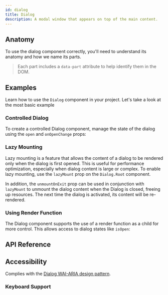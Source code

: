 ```yaml
---
id: dialog
title: Dialog
description: A modal window that appears on top of the main content.
---
```


<ComponentPreview id="Dialog" />

## Anatomy

To use the dialog component correctly, you'll need to understand its anatomy and how we name its
parts.

> Each part includes a `data-part` attribute to help identify them in the DOM.

<Anatomy id="dialog" />

## Examples

Learn how to use the `Dialog` component in your project. Let's take a look at the most basic example

<Example id="basic" />

### Controlled Dialog

To create a controlled Dialog component, manage the state of the dialog using the `open` and
`onOpenChange` props:

<Example id="controlled" />

### Lazy Mounting

Lazy mounting is a feature that allows the content of a dialog to be rendered only when the dialog
is first opened. This is useful for performance optimization, especially when dialog content is
large or complex. To enable lazy mounting, use the `lazyMount` prop on the `Dialog.Root` component.

In addition, the `unmountOnExit` prop can be used in conjunction with `lazyMount` to unmount the
dialog content when the Dialog is closed, freeing up resources. The next time the dialog is
activated, its content will be re-rendered.

<Example id="lazy-mount" />

### Using Render Function

The Dialog component supports the use of a render function as a child for more control. This allows
access to dialog states like `isOpen`:

<Example id="render-fn" />

## API Reference

<ComponentTypes id="dialog" />

## Accessibility

Complies with the
[Dialog WAI-ARIA design pattern](https://www.w3.org/WAI/ARIA/apg/patterns/dialog-modal/).

### Keyboard Support

<KeyBindingsTable id="dialog" />
